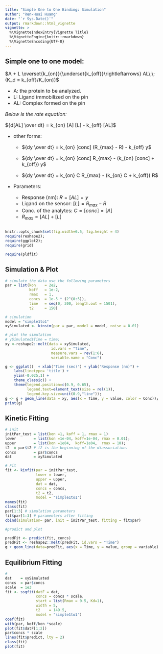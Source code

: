 ```yaml
---
title: "Simple One to One Binding: Simulation"
author: "Ren-Huai Huang"
date: "`r Sys.Date()`"
output: rmarkdown::html_vignette
vignette: >
  %\VignetteIndexEntry{Vignette Title}
  %\VignetteEngine{knitr::rmarkdown}
  %\VignetteEncoding{UTF-8}
---
```


## Simple one to one model:  
<font size = "3">
$A + L \overset{k_{on}}{\underset{k_{off}}\rightleftarrows} AL\;\; (K_d = k_{off}/K_{on})$  

* A: the protein to be analyzed. 
* L: Ligand immobilized on the pin
* AL: Complex formed on the pin

*Below is the rate equation:*    

${d[AL] \over dt} = k_{on}  [A]  [L] - k_{off}  [AL]$

* other forms: 

    + ${dy \over dt} = k_{on} [conc] (R_{max} - R) - k_{off}  y$  

    + ${dy \over dt} = k_{on} [conc] R_{max} - (k_{on} [conc] + k_{off})  y$ 

    + ${dy \over dt} = k_{on} C R_{max} - (k_{on} C + k_{off})  R$ 

* Parameters:

    + Response (nm): $R = [AL] = y$    
    + Ligand on the sensor: $[L] = R_{max} - R$  
    + Conc. of the analytes: $C = [conc] = [A]$  
    + $R_{max} = [AL] + [L]$   
    
</font>
-----
    
```r
knitr::opts_chunk$set(fig.width=6.5, fig.height = 4)
require(reshape2); 
require(ggplot2);
require(grid)

require(pldfit)
```    
## Simulation & Plot
```r
# simulate the data use the following parameters
par = list(kon    = 2e2, 
           koff   = 1e-2, 
           rmax   = 1,
           concs  = 1e-5 * (2^(0:5)),
           time   = seq(0, 300, length.out = 1501),
           t2     = 150)

# simulation
model = "simple1to1"
xySimulated <- kinsim(par = par, model = model, noise = 0.01) 

# plot the simulation
# ySimulated$Time = time; 
xy <-reshape2::melt(data = xySimulated, 
                     id.vars = "Time", 
                     measure.vars = rev(1:6), 
                     variable.name = "Conc")

g <- ggplot()  + xlab("Time (sec)") + ylab("Response (nm)") +
    labs(linetype= 'title') + 
    ylim(-0.025,1) + 
    theme_classic() + 
    theme(legend.position=c(0.9, 0.65), 
          legend.text=element_text(size = rel(1)), 
          legend.key.size=unit(0.9,"line")); 
g <- g + geom_line(data = xy, aes(x = Time, y = value, color = Conc)); 
print(g)
```

## Kinetic Fitting
```r

# init
initPar_test = list(kon =1, koff = 1, rmax = 1)  
lower        = list(kon =1e-04, koff=1e-04, rmax = 0.01);
upper        = list(kon =1e04,  koff=1e04,  rmax = 10);
t2  = par$t2 # t2 is the beginning of the diassociation.  
concs        = par$concs 
dat          = xySimulated 

# Fit
fit <- kinfit(par = initPar_test, 
              lower = lower, 
              upper = upper, 
              dat = dat, 
              concs = concs, 
              t2 = t2, 
              model = "simple1to1")
names(fit)
class(fit)
par[1:3] # simulation parameters
fit$par[1:3] # paramenters after fitting
cbind(simulation= par, init = initPar_test, fitting = fit$par)

#prodict and plot

predFit <- predict(fit, concs)
predFit <- reshape2::melt(predFit, id.vars = "Time")
g + geom_line(data=predFit, aes(x = Time, y = value, group = variable) ) 


```

## Equilibrium Fitting
```r
# 
dat    = xySimulated
concs  = par$concs
scale  = 1e3
fit <- ssgfit(datF = dat, 
              concs = concs * scale,  
              start = list(Rmax = 0.5, Kd=1),
              width = 5,
              t2    = 149.5,
              model = "simple1to1")
coef(fit)
with(par, koff/kon *scale)
plot(fit$datF[1:2])
par$concs * scale
lines(fit$predict, lty = 2)
class(fit)
plot(fit)

```


